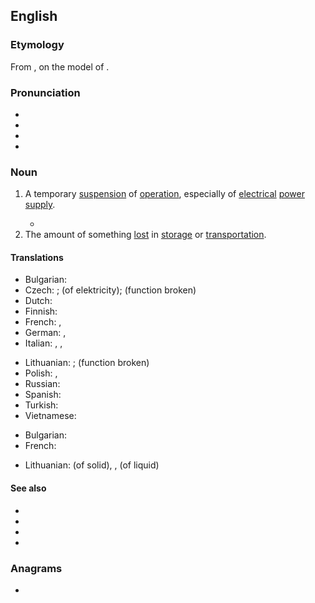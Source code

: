 ==English==
{{wikipedia}}

===Etymology===
From {{suffix|en|out|age}}, on the model of {{m|en|shortage}}.

===Pronunciation===
* {{IPA|en|/ˈaʊt.ɪd͡ʒ/|/ˈaʊt.əd͡ʒ/}}
* {{audio|en|LL-Q1860 (eng)-Vealhurl-outage.wav|Audio (UK)}}
* {{rhymes|en|aʊtɪdʒ|s=2}}
* {{hyphenation|en|out|age}}

===Noun===
{{en-noun}}

# A temporary [[suspension]] of [[operation]], especially of [[electrical]] [[power]] [[supply]].
#: {{syn|en|blackout|power cut}}
#* {{quote-journal|en|date=2013-07-20|volume=408|issue=8845|magazine={{w|The Economist}}
|title=[http://www.economist.com/news/http://www.economist.com/news/asia/21582043-villagers-enjoy-sunlight-after-dark-out-gloom Out of the gloom]
|passage=[Rural solar plant] schemes are of little help to industry or other heavy users of electricity. Nor is solar power yet as cheap as the grid. For all that, the rapid arrival of electric light to Indian villages is long overdue. When the national grid suffers its next huge '''outage''', as it did in July 2012 when hundreds of millions were left in the dark, look for specks of light in the villages.}}
# The amount of something [[lost]] in [[storage]] or [[transportation]].

====Translations====
{{trans-top|suspension of operation}}
* Bulgarian: {{t+|bg|престой|m}}
* Czech: {{t|cs|prostoj|m}}; {{t+|cs|výpadek|m}} (of elektricity); {{t+|cs|porucha|f}} (function broken)
* Dutch: {{t+|nl|panne|m}}
* Finnish: {{t|fi|katkos}}
* French: {{t+|fr|panne}}, {{t+|fr|interruption}}
* German: {{t+|de|Ausfall|m}}, {{t+|de|Stromausfall|m}}
* Italian: {{t+|it|black-out|m}}, {{t|it|disservizio|m}}, {{t+|it|interruzione|f}}
{{trans-mid}}
* Lithuanian: {{t|lt|prastova|f}}; {{t|lt|gedimas|m}} (function broken)
* Polish: {{t+|pl|awaria|f}}, {{t|pl|przestój|m}}
* Russian: {{t+|ru|ава́рия}}
* Spanish: {{t+|es|apagón}}
* Turkish: {{t+|tr|kesinti}}
* Vietnamese: {{t-needed|vi}}
{{trans-bottom}}

{{trans-top|amount lost in storage or transportation}}
* Bulgarian: {{t|bg|утечка|f}}
* French: {{t|fr|perte de marchandise}}
{{trans-mid}}
* Lithuanian: {{t|lt|nubyrėjimas|m}} (of solid), {{t|lt|nutekėjimas|m}}, {{t|lt|nuotekis|m}} (of liquid)
{{trans-bottom}}

====See also====
* {{l|en|blackout}}
* {{l|en|brownout}}
* {{l|en|dropout}}
* {{l|en|power cut}}

===Anagrams===
* {{anagrams|en|a=aegotu|age out}}